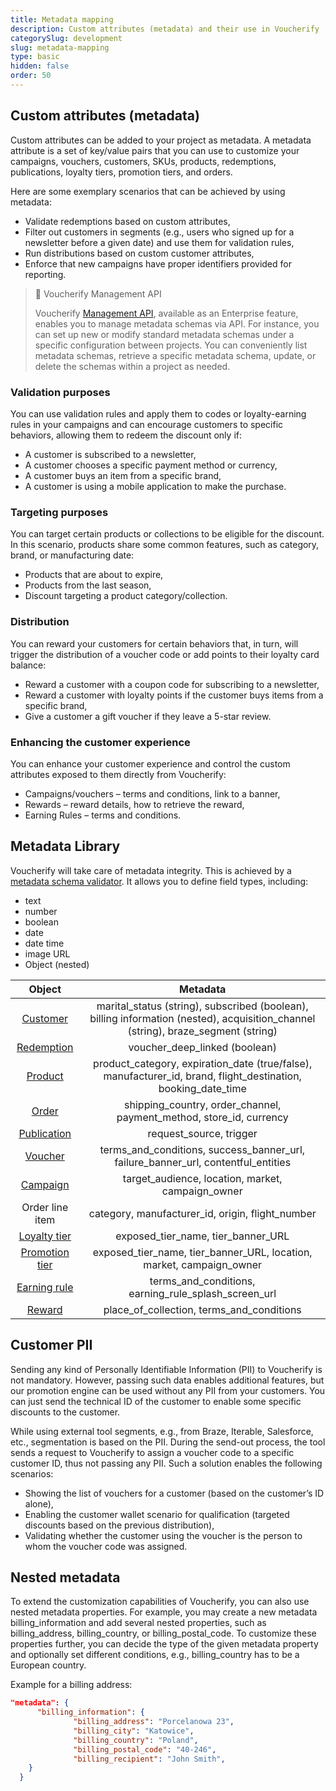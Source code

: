 ```yaml
---
title: Metadata mapping
description: Custom attributes (metadata) and their use in Voucherify
categorySlug: development
slug: metadata-mapping
type: basic
hidden: false
order: 50
---
```


##  Custom attributes (metadata)

Custom attributes can be added to your project as metadata. A metadata attribute is a set of key/value pairs that you can use to customize your campaigns, vouchers, customers, SKUs, products, redemptions, publications, loyalty tiers, promotion tiers, and orders.

Here are some exemplary scenarios that can be achieved by using metadata:

- Validate redemptions based on custom attributes,
- Filter out customers in segments (e.g., users who signed up for a newsletter before a given date) and use them for validation rules,
- Run distributions based on custom customer attributes,
- Enforce that new campaigns have proper identifiers provided for reporting.

> 📘 Voucherify Management API
> 
> Voucherify [Management API](doc:management-api "Management API"), available as an Enterprise feature, enables you to manage metadata schemas via API. For instance, you can set up new or modify standard metadata schemas under a specific configuration between projects. You can conveniently list metadata schemas, retrieve a specific metadata schema, update, or delete the schemas within a project as needed.

### Validation purposes

You can use validation rules and apply them to codes or loyalty-earning rules in your campaigns and can encourage customers to specific behaviors, allowing them to redeem the discount only if:

- A customer is subscribed to a newsletter,
- A customer chooses a specific payment method or currency,
- A customer buys an item from a specific brand,
- A customer is using a mobile application to make the purchase.

### Targeting purposes

You can target certain products or collections to be eligible for the discount. In this scenario, products share some common features, such as category, brand, or manufacturing date:

- Products that are about to expire,
- Products from the last season,
- Discount targeting a product category/collection.

### Distribution

You can reward your customers for certain behaviors that, in turn, will trigger the distribution of a voucher code or add points to their loyalty card balance:

- Reward a customer with a coupon code for subscribing to a newsletter,
- Reward a customer with loyalty points if the customer buys items from a specific brand,
- Give a customer a gift voucher if they leave a 5-star review.

### Enhancing the customer experience

You can enhance your customer experience and control the custom attributes exposed to them directly from Voucherify:

- Campaigns/vouchers – terms and conditions, link to a banner,
- Rewards – reward details, how to retrieve the reward,
- Earning Rules – terms and conditions.

## Metadata Library

Voucherify will take care of metadata integrity. This is achieved by a [metadata schema validator](https://support.voucherify.io/article/99-schema-validation-metadata). It allows you to define field types, including:

- text
- number
- boolean
- date
- date time
- image URL
- Object (nested)

|                   Object                    |                                                             Metadata                                                              |
| :-----------------------------------------: | :-------------------------------------------------------------------------------------------------------------------------------: |
|       [Customer](ref:customer-object)       | marital_status (string), subscribed (boolean), billing information (nested), acquisition_channel (string), braze_segment (string) |
|     [Redemption](ref:redemption-object)     |                                                   voucher_deep_linked (boolean)                                                   |
|        [Product](ref:product-object)        |           product_category, expiration_date (true/false), manufacturer_id, brand, flight_destination, booking_date_time           |
|          [Order](ref:order-object)          |                                shipping_country, order_channel, payment_method, store_id, currency                                |
|    [Publication](ref:publication-object)    |                                                      request_source, trigger                                                      |
|        [Voucher](ref:voucher-object)        |                         terms_and_conditions, success_banner_url, failure_banner_url, contentful_entities                         |
|       [Campaign](ref:campaign-object)       |                                         target_audience, location, market, campaign_owner                                         |
|               Order line item               |                                         category, manufacturer_id, origin, flight_number                                          |
|   [Loyalty tier](ref:loyalty-tier-object)   |                                                exposed_tier_name, tier_banner_URL                                                 |
| [Promotion tier](ref:promotion-tier-object) |                               exposed_tier_name, tier_banner_URL, location, market, campaign_owner                                |
|   [Earning rule](ref:earning-rule-object)   |                                       terms_and_conditions, earning_rule_splash_screen_url                                        |
|         [Reward](ref:reward-object)         |                                             place_of_collection, terms_and_conditions                                             |

## Customer PII

Sending any kind of Personally Identifiable Information (PII) to Voucherify is not mandatory. However, passing such data enables additional features, but our promotion engine can be used without any PII from your customers. You can just send the technical ID of the customer to enable some specific discounts to the customer. 

While using external tool segments, e.g., from Braze, Iterable, Salesforce, etc., segmentation is based on the PII. During the send-out process, the tool sends a request to Voucherify to assign a voucher code to a specific customer ID, thus not passing any PII. Such a solution enables the following scenarios:

- Showing the list of vouchers for a customer (based on the customer’s ID alone),
- Enabling the customer wallet scenario for qualification (targeted discounts based on the previous distribution),
- Validating whether the customer using the voucher is the person to whom the voucher code was assigned. 

## Nested metadata

To extend the customization capabilities of Voucherify, you can also use nested metadata properties. For example, you may create a new metadata billing_information and add several nested properties, such as billing_address, billing_country, or billing_postal_code. To customize these properties further, you can decide the type of the given metadata property and optionally set different conditions, e.g., billing_country has to be a European country.

Example for a billing address:

```json
"metadata": {
      "billing_information": {
              "billing_address": "Porcelanowa 23",
              "billing_city": "Katowice",
              "billing_country": "Poland",
              "billing_postal_code": "40-246",
              "billing_recipient": "John Smith",
    }
  }
```